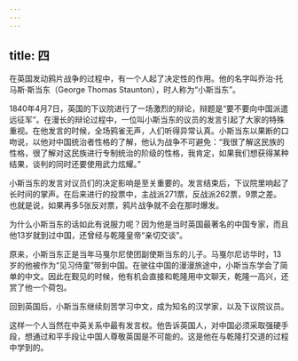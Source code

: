 ```yaml
---
---
---
```

title: 四
---



在英国发动鸦片战争的过程中，有一个人起了决定性的作用。他的名字叫乔治·托马斯·斯当东（George Thomas Staunton），时人称为“小斯当东”。

1840年4月7日，英国的下议院进行了一场激烈的辩论，辩题是“要不要向中国派遣远征军”。在漫长的辩论过程中，一位叫小斯当东的议员的发言引起了大家的特殊重视。在他发言的时候，全场鸦雀无声，人们听得异常认真。小斯当东以果断的口吻说，以他对中国统治者性格的了解，他认为战争不可避免：“我很了解这民族的性格，很了解对这民族进行专制统治的阶级的性格，我肯定，如果我们想获得某种结果，谈判的同时还要使用武力炫耀。”

小斯当东的发言对议员们的决定影响是至关重要的。发言结束后，下议院里响起了长时间的掌声。在后来进行的投票中，主战派271票，反战派262票，9票之差。也就是说，如果再多5张反对票，鸦片战争就不会在那时爆发。

为什么小斯当东的话如此有说服力呢？因为他是当时英国最著名的中国专家，而且他13岁就到过中国，还曾经与乾隆皇帝“亲切交谈”。

原来，小斯当东正是当年马戛尔尼使团副使斯当东的儿子。马戛尔尼访华时，13岁的他被作为“见习侍童”带到中国。在驶往中国的漫漫旅途中，小斯当东学会了简单的中文。因此在觐见的时候，他有机会直接和乾隆用中文聊天，乾隆一高兴，还赏了他一个荷包。

回到英国后，小斯当东继续刻苦学习中文，成为知名的汉学家，以及下议院议员。

这样一个人当然在中英关系中最有发言权。他告诉英国人，对中国必须采取强硬手段，想通过和平手段让中国人尊敬英国是不可能的。这是他在与乾隆打交道的过程中学到的。